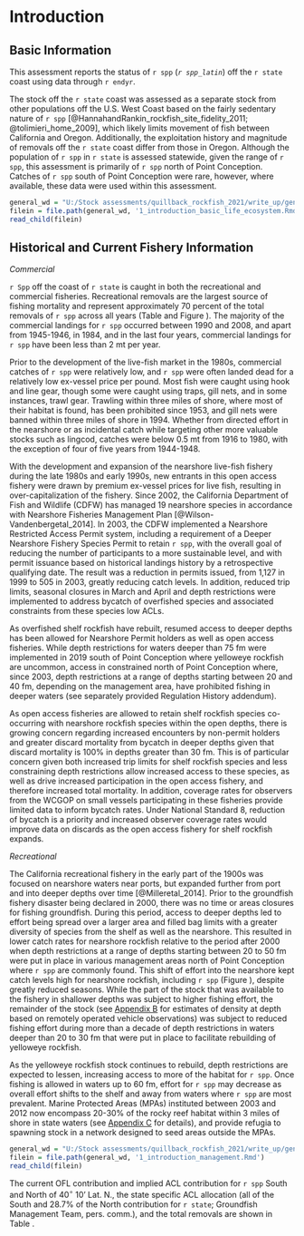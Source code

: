 # Introduction

## Basic Information

This assessment reports the status of `r spp` (*`r spp_latin`*) off the `r state` coast using data through `r endyr`. 

The stock off the `r state` coast was assessed as a separate stock from other populations off the U.S. West Coast based on the fairly sedentary nature of `r spp` [@HannahandRankin_rockfish_site_fidelity_2011; @tolimieri_home_2009], which likely limits movement of fish between California and Oregon. Additionally, the exploitation history and magnitude of removals off the `r state` coast differ from those in Oregon. Although the population of `r spp` in `r state` is assessed statewide, given the range of `r spp`, this assessment is primarily of `r spp` north of Point Conception. Catches of `r spp` south of Point Conception were rare, however, where available, these data were used within this assessment.      

<!-- Life history -->

```r
general_wd = "U:/Stock assessments/quillback_rockfish_2021/write_up/general_text"
filein = file.path(general_wd, '1_introduction_basic_life_ecosystem.Rmd')
read_child(filein)
```


## Historical and Current Fishery Information

_Commercial_

`r Spp` off the coast of `r state` is caught in both the recreational and commercial fisheries. Recreational removals are the largest source of fishing mortality and represent approximately 70 percent of the total removals of `r spp` across all years (Table \ref{tab:allcatches} and Figure \ref{fig:catch}). The majority of the commercial landings for `r spp` occurred between 1990 and 2008, and apart from 1945-1946, in 1984, and in the last four years, commercial landings for `r spp` have been less than 2 mt per year. 

Prior to the development of the live-fish market in the 1980s, commercial catches of `r spp` were relatively low, and `r spp` were often landed dead for a relatively low ex-vessel price per pound. Most fish were caught using hook and line gear, though some were caught using traps, gill nets, and in some instances, trawl gear. Trawling within three miles of shore, where most of their habitat is found, has been prohibited since 1953, and gill nets were banned within three miles of shore in 1994. Whether from directed effort in the nearshore or as incidental catch while targeting other more valuable stocks such as lingcod, catches were below 0.5 mt from 1916 to 1980, with the exception of four of five years from 1944-1948.

With the development and expansion of the nearshore live-fish fishery during the late 1980s and early 1990s, new entrants in this open access fishery were drawn by premium ex-vessel prices for live fish, resulting in over-capitalization of the fishery. Since 2002, the California Department of Fish and Wildlife (CDFW) has managed 19 nearshore species in accordance with Nearshore Fisheries Management Plan [@Wilson-Vandenbergetal_2014]. In 2003, the CDFW implemented a Nearshore Restricted Access Permit system, including a requirement of a Deeper Nearshore Fishery Species Permit to retain `r spp`, with the overall goal of reducing the number of participants to a more sustainable level, and with permit issuance based on historical landings history by a retrospective qualifying date. The result was a reduction in permits issued, from 1,127 in 1999 to 505 in 2003, greatly reducing catch levels. In addition, reduced trip limits, seasonal closures in March and April and depth restrictions were implemented to address bycatch of overfished species and associated constraints from these species low ACLs.
 
As overfished shelf rockfish have rebuilt, resumed access to deeper depths has been allowed for Nearshore Permit holders as well as open access fisheries. While depth restrictions for waters deeper than 75 fm were implemented in 2019 south of Point Conception where yelloweye rockfish are uncommon, access in constrained north of Point Conception where, since 2003, depth restrictions at a range of depths starting between 20 and 40 fm, depending on the management area, have prohibited fishing in deeper waters (see separately provided Regulation History addendum). 

As open access fisheries are allowed to retain shelf rockfish species co-occurring with nearshore rockfish species within the open depths, there is growing concern regarding increased encounters by non-permit holders and greater discard mortality from bycatch in deeper depths given that discard mortality is 100% in depths greater than 30 fm. This is of particular concern given both increased trip limits for shelf rockfish species and less constraining depth restrictions allow increased access to these species, as well as drive increased participation in the open access fishery, and therefore increased total mortality. In addition, coverage rates for observers from the WCGOP on small vessels participating in these fisheries provide limited data to inform bycatch rates. Under National Standard 8, reduction of bycatch is a priority and increased observer coverage rates would improve data on discards as the open access fishery for shelf rockfish expands.

_Recreational_

The California recreational fishery in the early part of the 1900s was focused on nearshore waters near ports, but expanded further from port and into deeper depths over time [@Milleretal_2014]. Prior to the groundfish fishery disaster being declared in 2000, there was no time or areas closures for fishing groundfish. During this period, access to deeper depths led to effort being spread over a larger area and filled bag limits with a greater diversity of species from the shelf as well as the nearshore. This resulted in lower catch rates for nearshore rockfish relative to the period after 2000 when depth restrictions at a range of depths starting between 20 to 50 fm were put in place in various management areas north of Point Conception where `r spp` are commonly found. This shift of effort into the nearshore kept catch levels high for nearshore rockfish, including `r spp` (Figure \ref{fig:catch}), despite greatly reduced seasons. While the part of the stock that was available to the fishery in shallower depths was subject to higher fishing effort, the remainder of the stock (see [Appendix B](#append_b) for estimates of density at depth based on remotely operated vehicle observations) was subject to reduced fishing effort during more than a decade of depth restrictions in waters deeper than 20 to 30 fm that were put in place to facilitate rebuilding of yelloweye rockfish. 

As the yelloweye rockfish stock continues to rebuild, depth restrictions are expected to lessen, increasing access to more of the habitat for `r spp`. Once fishing is allowed in waters up to 60 fm, effort for `r spp` may decrease as overall effort shifts to the shelf and away from waters where `r spp` are most prevalent. Marine Protected Areas (MPAs) instituted between 2003 and 2012 now encompass 20-30% of the rocky reef habitat within 3 miles of shore in state waters (see [Appendix C](#append_c) for details), and provide refugia to spawning stock in a network designed to seed areas outside the MPAs.

<!-- Summary of Management History and Performance -->

```r
general_wd = "U:/Stock assessments/quillback_rockfish_2021/write_up/general_text"
filein = file.path(general_wd, '1_introduction_management.Rmd')
read_child(filein)
```

The current OFL contribution and implied ACL contribution for `r spp` South and North of 40$^\circ$ 10' Lat. N., the state specific ACL allocation (all of the South and 28.7% of the North contribution for `r state`; Groundfish Management Team, pers. comm.), and the total removals are shown in Table \ref{tab:ofl}.
